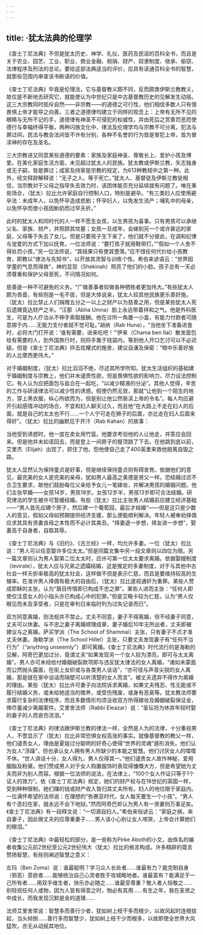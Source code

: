 ```yaml
---
---
---
```

title: ·犹太法典的伦理学
---




《查士丁尼法典》不但是犹太历史、神学、礼仪、医药及民谣的百科全书，而且是关于农业、园艺、工业、职业、商业金融、税捐、财产、奴隶制度、继承、偷窃、法律程序及刑法的总论。要给这部法典适当的评价，应具有读通百科全书的智慧，就那些范围内审查该书断语的价值。

《查士丁尼法典》毕竟是伦理法，它与基督教义颇不同，反而颇类伊斯兰教教义，故仅是不断地去研究它，就能使认为中世纪只是中古基督教历史的见解发生动摇。这三大宗教同时拒斥自然——非宗教——的道德之可行性，他们相信多数人只有借畏惧上帝才能导之向善。三者之道德律均建立于同样的观念上：上帝有无所不见的眼睛与无所不记的手，道德律有神圣不可侵犯的权威性，并由死后之赏善罚恶而使德行与幸福终得平衡。两种闪族文化中，律法及伦理学均与宗教不可分离，犯法与罪过间，民法与教会法间皆不许有分别，各种不名誉的行为皆是冒犯上帝，皆为冒渎神的存在及圣名。

三大宗教进又同意某些道德的要素：家族及家庭神圣、尊敬长上、爱护小孩及博爱。在美化家庭生活方面，未见超过犹太人的民族。犹太教或伊斯兰教，矢志独身或无子嗣，皆是罪过；成家及持家是宗教的规定，为613种教规中之第一种。此外，经文释辞解释说：“无子之人，等于死亡。”犹太人、基督徒及伊斯兰教徒相信，当宗教对于父母之指导失去效力时，该团体能否充分延续就有问题了。唯在某些场合，（犹太）拉比允许家庭自行控制人口，特别是避孕。“有三类妇人应使用避孕法：未成年人，以免怀孕造成悲剧；怀孕妇人，以免发生流产；哺乳中的母亲，以免怀孕而使小孩因断奶而过早夭折。”

此时的犹太人和同时代的人一样不愿生女孩，以生男孩为喜事。只有男孩可以承继父名、家族、财产，并照顾其坟墓；女孩一旦成年，会嫁到另一个或许甚远的家庭，父母等于失去了女儿。但是只要孩子生下来了，他们就不分彼此，在调和纪律与宠爱的方式下加以抚育。一位法师说：“要打孩子就用鞋带打。”“假如一个人舍不得处罚小孩，”另一位法师说，“其结果只有使其堕落。”应不惜任何代价给小孩教育，即教以“律法与先知书”，以开放其灵智与训练个性。希伯来谚语云：“世界因学童的气息而得救”，神的显现（Shekinah）照亮了他们的小脸。孩子总有一天必须尊重和保护父母至死，不问情况如何。

慈善是一种不可避免的义务。“广做善事者较做各种牺牲者更加伟大。”有些犹太人颇为吝啬，有些则是一毛不拔，但是大体说来，犹太人较其他民族更乐善好施。（犹太）拉比禁止人们捐赠五分之一以上之财产以为慈善之用，但是某些犹太人死后遗赠竟达财产之半。“汪那（Abha Umna）脸上永远带着祥和之气。他是外科医生，可是为人疗治从不伸手索取报酬。他在诊所一角置一小盒，有能力付款者可随意掷于内……无能力支付者就不觉可耻。”胡纳（Rab Huna），“当他坐下准备进食时，必将大门打开说：‘谁有需要，进来吃吧！’”伊来（Chama ben Ilai）散发面包给有需要的人，到外国旅行时，则将手置于钱袋内，等到他人开口乞讨可以不必迟疑。但是《查士丁尼法典》抨击炫耀式的施舍，建议自谦及保密：“暗中乐善好施的人比摩西更伟大。”

对于婚姻制度，（犹太）拉比滔滔不绝，尽述其所学所知。犹太生活组织的基础建于婚姻制度与宗教上，他们并未谴责性欲，但是畏惧性欲的影响力，尽力设法控制它。有人认为应把面包与盐合在一起吃，“以减少精液的分泌”。其他人觉得，辛苦的工作与研读律法可以减少性的诱惑。假使仍然无效，那就“让他到一个陌生的地方，穿上黑衣服，纵心所欲而为，但是别让他公然亵渎上帝的令名”。每人均应避开引起感情冲动的场合，不宜和妇人聊天过久，而且他“在大路上不走在妇人的后面，就是自己的太太也不行……一个人宁可走在狮子的后面，亦比走在妇人后面来得好”。（犹太）拉比的幽默见于开汗（Rab Kahan）的故事：

当他受到诱惑时，他一度在卖女用竹篮。他要求考验他的人让他走，并答应会回来。但是他并未如诺回去，而是登上一间房子的屋顶跳了下去。在他跳到底以前，艾里杰（Elijah）出现了，抓住了他，怨他使自己走了400英里来救他脱离自毁之路。



犹太人显然认为保持童贞是好事，但是继续保持童贞则有碍发育。依据他们的意见，最完美的女人是完美的亲母，犹如男人最高之美德是贤父一样。恐结婚过迟不合卫生要求，故他们鼓励每位父亲给予女儿一笔嫁妆，并解决男孩的婚姻问题。他们主张早婚——女孩14岁，男孩18岁。女孩12岁半，男孩13岁即可合法结婚。研究律法的学生被许可暂缓结婚。有些（犹太）拉比主张男人结婚前应建立经济基础——“男人首先应建个房子，然后建一个葡萄园，最后才结婚”——但是这只是少数人的意见，假如父母如预期提供经济支援，那么便能顺利解决。年轻人被奉劝择偶应求其具有贤妻良母之本性而不必计其美丑。“择妻退一步想，择友进一步想”，娶妻高于自身者，自取其辱。

《查士丁尼法典》与《旧约》、《古兰经》一样，均允许多妻。一位（犹太）拉比说：“男人可以任意娶许多位太太。”但是同篇文集中另一段文章则以四位为限。另一篇文章则认为男人娶第二位太太时，应许可第一位太太要求离婚。依据娶嫂制度（levirate），犹太人应与兄弟之遗孀结婚，这是推定的多妻制度，对于与其他中古社会一样夭折率极高的犹太社会，这样做不但是表示仁慈，而且是要维持较高的生殖率。在准许男人择偶有极大的自由后，（犹太）拉比遂视通奸为重罪。某些人赞成耶稣的主张，认为“眉目传情即已构成不忠之罪”。某些人进而主张：“任何人即使仅注意女人的小指头亦已构成心中的犯罪。”但是艾略卡较为仁慈，认为“男人仅眼见而未及享受者，只是在审判日来临时列为过失记录而已”。

双方同意离婚，则法规并不禁止。丈夫不同意，妻子不得离婚，但不经妻子同意，丈夫可以休妻。与不忠之妻子离婚顺理成章，妻子婚后10年无所出者，丈夫即被建议与之离婚。萨买学派（The School of Shammai）主张，只有妻子不贞才准丈夫休妻。海勒学派（The School Hillel）主张，只要丈夫发现妻子有“任何不当行为”（“anything unseemly”）即可离婚。《查士丁尼法典》时代流行的是海勒的见解，阿奇巴更加过分，竟谓丈夫“如果发现另一个女人较为漂亮，即可与太太离婚”。男人亦可未经给付婚姻破裂款项即与违反犹太律法的女人离婚，“诸如未蒙面而公然抛头露面，在街上女织或与各类男人谈话”，“亦可径与声音尖锐的女人离婚，那是就在家中谈话而隔壁可以听清楚的女人而言”。被丈夫遗弃不得作为离婚的理由。某些（犹太）拉比许可妻子向法院诉求离婚，如果丈夫残忍、性无能或不履行结婚义务，或未给她适当的赡养，或受伤残废，或身有恶臭等。犹太教法师要求履行复杂的法律程序，而且多数情形均须没收双方所得嫁妆及婚姻破裂保证金，俾尽量减少离婚案件。艾里舍法师（Rabbi Eleazar）说：“圣坛将为休弃年轻时娶的妻子的人而哀伤流泪。”

《查士丁尼法典》的律法跟伊斯兰教的律法一样，全然是人为的法律，十分重视男人，不啻显示了（犹太）拉比非常恐惧女权高涨的事实。就像基督教的教父一样，他们谴责女人，理由是夏娃过分聪明的好奇心使得“世界的灵魂”遁形消失。他们认为女人“浮躁”，但也承认女人拥有男人所缺少的本能之智慧。他们讨厌女人的喋喋不休。“世人讲话十分，女人得九，男人仅得其一。”他们谴责女人故作神秘，爱用胭脂及粉黛。他们赞成男人对于女人购置服饰时表现得慷慨大方，但是希望她为丈夫而非为别人而容。根据一位法师的说法，在法律上，“100个女人作证只等于1个证人的效力”。依《查士丁尼法典》规定，她们的财产权与在18世纪的英国一样，受到种种限制，她们赚的钱或财产收入皆归其丈夫所有。妇人的地位限于家庭内。一位满怀希望的法师说：在理想的“弥赛亚时代，女人每天要生一个小孩”。“男人有个恶妇在家，就永远不会下地狱。”然而阿奇巴却认为男人有一贤妻则万事足矣。《查士丁尼法典》有一段释文说：“一切源自妇人。”希伯来俗谚云：“家庭之祸，来自妻子，因此做丈夫的应尊重妻子……男人该小心别让女人啼哭，上帝会计算她们的眼泪。”

《查士丁尼法典》中最轻松的部分，是一些称为Pirke Aboth的小文，由佚名的编者收集公元前2世纪至公元2世纪伟大（犹太）拉比的格言构成。许多精辟的箴言赞扬智慧，有些则阐述智慧之意义：

左玛（Ben Zoma）说：谁最聪明？学习众人长处者……谁最有力？能克制自身（邪恶）意欲者……能够统治自己心灵者胜于攻城略地者。谁最富有？能满足于一己所有者……用双手维生者，快乐亦必随之……谁最受尊重？敬人者人恒敬之……别轻视任何人或物，因为人皆有得意之时，物必有其用……有生之年，我在圣贤之中成长，而我发现沉默是金的道理……

法师艾里舍常说：智慧多而善行少者，犹如树上枝干多而根少，以故风起时连根拔起，当头倾倒……善行多而智慧少，犹如树上枝干少而根多，以故即使全世界大风猛吹，亦无从动摇其地位。